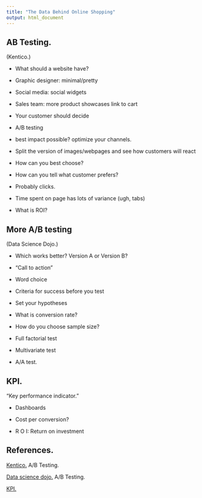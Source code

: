 ```yaml
---
title: "The Data Behind Online Shopping"
output: html_document
---
```


## AB Testing.
(Kentico.)  

- What should a website have?  
- Graphic designer: minimal/pretty  
- Social media: social widgets  
- Sales team: more product showcases link to cart  
- Your customer should decide  

- A/B testing  
- best impact possible? optimize your channels.  
- Split the version of images/webpages and see how customers will react  

- How can you best choose?  
- How can you tell what customer prefers?  
- Probably clicks.  
- Time spent on page has lots of variance (ugh, tabs)  

- What is ROI?

## More A/B testing
(Data Science Dojo.)  

- Which works better? Version A or Version B?  
- "Call to action"  
- Word choice  

- Criteria for success before you test  
- Set your hypotheses  

- What is conversion rate?  

- How do you choose sample size?  

- Full factorial test  
- Multivariate test  

- A/A test.  

## KPI.
"Key performance indicator."

- Dashboards  

- Cost per conversion?  
- R O I: Return on investment


## References.
<a href="https://www.youtube.com/watch?v=-Kh0xCKoNvU">Kentico.</a> A/B Testing.

<a href="https://www.youtube.com/watch?v=zFMgpxG-chM">Data science dojo.</a> A/B Testing.

<a href="https://www.klipfolio.com/blog/17-kpi-management-data-driven-manager"> KPI.</a>